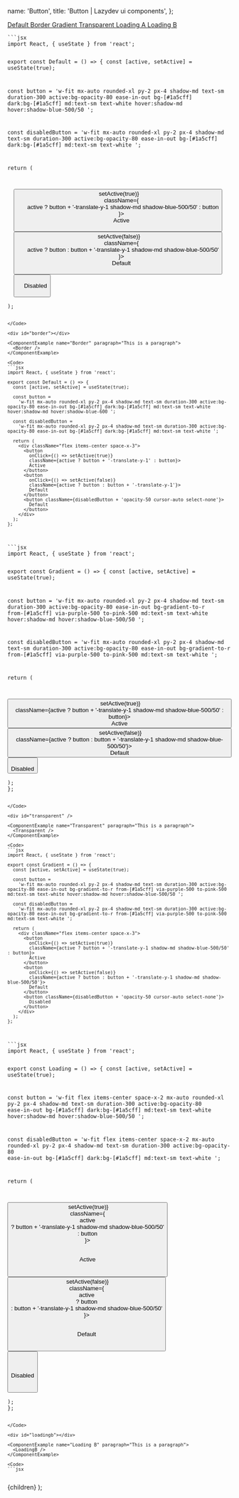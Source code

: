 


  name: 'Button',
  title: 'Button | Lazydev ui components',
};


<SidebarLink>
  <a href="#default" className="sidebar__link">
    Default
  </a>
  <a href="#border" className="sidebar__link">
    Border
  </a>
  <a href="#gradient" className="sidebar__link">
    Gradient
  </a>
  <a href="#transparent" className="sidebar__link">
    Transparent
  </a>
  <a href="#loadinga" className="sidebar__link">
    Loading A
  </a>
  <a href="#loadingb" className="sidebar__link">
    Loading B
  </a>
</SidebarLink>

<PrevAndNext leftPath="/docs/theme" rightPath="/docs/components/alert" />

<div id="default"></div>

<ComponentExample name="Default" paragraph="This is a paragraph">
  <Default />
</ComponentExample>

<Code>
```jsx
import React, { useState } from 'react';

export const Default = () => {
  const [active, setActive] = useState(true);

const button =
'w-fit mx-auto rounded-xl py-2 px-4 shadow-md text-sm duration-300 active:bg-opacity-80 ease-in-out bg-[#1a5cff] dark:bg-[#1a5cff] md:text-sm text-white hover:shadow-md hover:shadow-blue-500/50 ';

const disabledButton =
'w-fit mx-auto rounded-xl py-2 px-4 shadow-md text-sm duration-300 active:bg-opacity-80 ease-in-out bg-[#1a5cff] dark:bg-[#1a5cff] md:text-sm text-white ';

return (

<div className="flex items-center space-x-3">
  <button
    onClick={() => setActive(true)}
    className={
      active ? button + '-translate-y-1 shadow-md shadow-blue-500/50' : button
    }>
    Active
  </button>
  <button
    onClick={() => setActive(false)}
    className={
      active ? button : button + '-translate-y-1 shadow-md shadow-blue-500/50'
    }>
    Default
  </button>
  <button className={disabledButton + 'opacity-50 cursor-auto select-none'}>
    Disabled
  </button>
</div>
);

````
</Code>

<div id="border"></div>

<ComponentExample name="Border" paragraph="This is a paragraph">
  <Border />
</ComponentExample>

<Code>
```jsx
import React, { useState } from 'react';

export const Default = () => {
  const [active, setActive] = useState(true);

  const button =
    'w-fit mx-auto rounded-xl py-2 px-4 shadow-md text-sm duration-300 active:bg-opacity-80 ease-in-out bg-[#1a5cff] dark:bg-[#1a5cff] md:text-sm text-white hover:shadow-md hover:shadow-blue-600 ';

  const disabledButton =
    'w-fit mx-auto rounded-xl py-2 px-4 shadow-md text-sm duration-300 active:bg-opacity-80 ease-in-out bg-[#1a5cff] dark:bg-[#1a5cff] md:text-sm text-white ';

  return (
    <div className="flex items-center space-x-3">
      <button
        onClick={() => setActive(true)}
        className={active ? button + '-translate-y-1' : button}>
        Active
      </button>
      <button
        onClick={() => setActive(false)}
        className={active ? button : button + '-translate-y-1'}>
        Default
      </button>
      <button className={disabledButton + 'opacity-50 cursor-auto select-none'}>
        Default
      </button>
    </div>
  );
};
````

</Code>

<div id="gradient"></div>

<ComponentExample name="Gradient" paragraph="This is a paragraph">
  <Gradient />
</ComponentExample>

<Code>
```jsx
import React, { useState } from 'react';

export const Gradient = () => {
  const [active, setActive] = useState(true);

const button =
'w-fit mx-auto rounded-xl py-2 px-4 shadow-md text-sm duration-300 active:bg-opacity-80 ease-in-out bg-gradient-to-r from-[#1a5cff] via-purple-500 to-pink-500 md:text-sm text-white hover:shadow-md hover:shadow-blue-500/50 ';

const disabledButton =
'w-fit mx-auto rounded-xl py-2 px-4 shadow-md text-sm duration-300 active:bg-opacity-80 ease-in-out bg-gradient-to-r from-[#1a5cff] via-purple-500 to-pink-500 md:text-sm text-white ';

return (
<div className="flex items-center space-x-3">
<button
onClick={() => setActive(true)}
className={active ? button + '-translate-y-1 shadow-md shadow-blue-500/50' : button}>
Active
</button>
<button
onClick={() => setActive(false)}
className={active ? button : button + '-translate-y-1 shadow-md shadow-blue-500/50'}>
Default
</button>
<button className={disabledButton + 'opacity-50 cursor-auto select-none'}>
Disabled
</button>
</div>
);
};

````
</Code>

<div id="transparent" />

<ComponentExample name="Transparent" paragraph="This is a paragraph">
  <Transparent />
</ComponentExample>

<Code>
```jsx
import React, { useState } from 'react';

export const Gradient = () => {
  const [active, setActive] = useState(true);

  const button =
    'w-fit mx-auto rounded-xl py-2 px-4 shadow-md text-sm duration-300 active:bg-opacity-80 ease-in-out bg-gradient-to-r from-[#1a5cff] via-purple-500 to-pink-500 md:text-sm text-white hover:shadow-md hover:shadow-blue-500/50 ';

  const disabledButton =
    'w-fit mx-auto rounded-xl py-2 px-4 shadow-md text-sm duration-300 active:bg-opacity-80 ease-in-out bg-gradient-to-r from-[#1a5cff] via-purple-500 to-pink-500 md:text-sm text-white ';

  return (
    <div className="flex items-center space-x-3">
      <button
        onClick={() => setActive(true)}
        className={active ? button + '-translate-y-1 shadow-md shadow-blue-500/50' : button}>
        Active
      </button>
      <button
        onClick={() => setActive(false)}
        className={active ? button : button + '-translate-y-1 shadow-md shadow-blue-500/50'}>
        Default
      </button>
      <button className={disabledButton + 'opacity-50 cursor-auto select-none'}>
        Disabled
      </button>
    </div>
  );
};
````

</Code>

<div id="loadinga"></div>

<ComponentExample name="Loading A" paragraph="This is a paragraph">
  <LoadingA />
</ComponentExample>

<Code>
```jsx
import React, { useState } from 'react';

export const Loading = () => {
  const [active, setActive] = useState(true);

const button =
'w-fit flex items-center space-x-2 mx-auto rounded-xl py-2 px-4 shadow-md text-sm duration-300 active:bg-opacity-80 ease-in-out bg-[#1a5cff] dark:bg-[#1a5cff] md:text-sm text-white hover:shadow-md hover:shadow-blue-500/50 ';

const disabledButton =
'w-fit flex items-center space-x-2 mx-auto rounded-xl py-2 px-4 shadow-md text-sm duration-300 active:bg-opacity-80 ease-in-out bg-[#1a5cff] dark:bg-[#1a5cff] md:text-sm text-white ';

return (
<div className="flex items-center space-x-3">
<button
onClick={() => setActive(true)}
className={
active
? button + '-translate-y-1 shadow-md shadow-blue-500/50'
: button
}>
<span className="w-[15px] h-[15px] rounded-full border-[2px] border-transparent border-r-white animate-spin" />
<p>Active</p>
</button>
<button
onClick={() => setActive(false)}
className={
active
? button
: button + '-translate-y-1 shadow-md shadow-blue-500/50'
}>
<span className="w-[15px] h-[15px] rounded-full border-[2px] border-transparent border-r-white animate-spin" />
<p>Default</p>
</button>
<button className={disabledButton + 'opacity-50 cursor-auto select-none'}>
<span className="w-[15px] h-[15px] rounded-full border-[2px] border-transparent border-r-white animate-spin" />
<p>Disabled</p>
</button>
</div>
);
};

````
</Code>

<div id="loadingb"></div>

<ComponentExample name="Loading B" paragraph="This is a paragraph">
  <LoadingB />
</ComponentExample>

<Code>
```jsx

````

</Code>

  <NestedLayout name={meta.name} title={meta.title}>
    {children}
  </NestedLayout>
);
